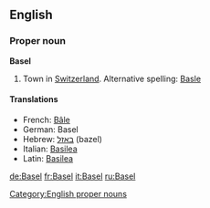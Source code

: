 ==English==

===Proper noun===
'''Basel'''

# Town in [[Switzerland]].  Alternative spelling: [[Basle]]

====Translations====
*French: [[Bâle]]
*German: Basel
*Hebrew: [[באזל]] (bazel)
*Italian: [[Basilea]] {{f}}
*Latin: [[Basilea]] {{f}}

[[Category:English proper nouns]]

[[de:Basel]]
[[fr:Basel]]
[[it:Basel]]
[[ru:Basel]]